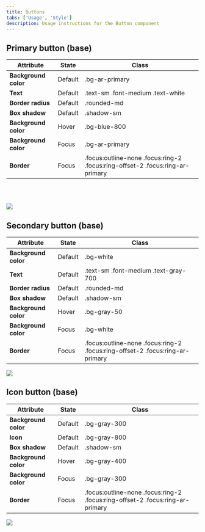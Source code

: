 ```yaml
---
title: Buttons
tabs: ['Usage', 'Style']
description: Usage instructions for the Button component
---
```


## Primary button (base)

<table>
    <thead>
        <tr>
            <th>Attribute</th>
            <th>State</th>
            <th>Class</th>
        </tr>
    </thead>
    <tbody>
        <tr>
            <td><strong>Background color</strong></td>
            <td>Default</td>
            <td class="color-name"><span class="code">.bg-ar-primary</span></td>
        </tr>
        <tr>
            <td><strong>Text</strong></td>
            <td>Default</td>
            <td class="color-name"><span class="code">.text-sm</span> <span class="code">.font-medium</span> <span class="code">.text-white</span></td>
        </tr>
        <tr>
            <td><strong>Border radius</strong></td>
            <td>Default</td>
            <td class="color-name"><span class="code">.rounded-md</span></td>
        </tr>
        <tr>
            <td><strong>Box shadow</strong></td>
            <td>Default</td>
            <td class="color-name"><span class="code">.shadow-sm</span></td>
        </tr>
        <tr>
            <td><strong>Background color</strong></td>
            <td>Hover</td>
            <td class="color-name"><span class="code">.bg-blue-800</span></td>
        </tr>
        <tr>
            <td><strong>Background color</strong></td>
            <td>Focus</td>
            <td class="color-name"><span class="code">.bg-ar-primary</span></td>
        </tr>
        <tr>
            <td><strong>Border</strong></td>
            <td>Focus</td>
            <td class="color-name"><span class="code">.focus:outline-none</span> <span class="code">.focus:ring-2</span> <span class="code">.focus:ring-offset-2</span> <span class="code">.focus:ring-ar-primary</span></td>
        </tr>
    </tbody>
</table>

<br/>
<br/>

<Row>
<Column colLg={4}>

<img src="https://res.cloudinary.com/dgcfg5cwe/image/upload/v1646942476/button-style_i5yilp.svg"></img>

</Column>
</Row>


## Secondary button (base)

<table>
    <thead>
        <tr>
            <th>Attribute</th>
            <th>State</th>
            <th>Class</th>
        </tr>
    </thead>
    <tbody>
        <tr>
            <td><strong>Background color</strong></td>
            <td>Default</td>
            <td class="color-name"><span class="code">.bg-white</span></td>
        </tr>
        <tr>
            <td><strong>Text</strong></td>
            <td>Default</td>
            <td class="color-name"><span class="code">.text-sm</span> <span class="code">.font-medium</span> <span class="code">.text-gray-700</span></td>
        </tr>
        <tr>
            <td><strong>Border radius</strong></td>
            <td>Default</td>
            <td class="color-name"><span class="code">.rounded-md</span></td>
        </tr>
        <tr>
            <td><strong>Box shadow</strong></td>
            <td>Default</td>
            <td class="color-name"><span class="code">.shadow-sm</span></td>
        </tr>
        <tr>
            <td><strong>Background color</strong></td>
            <td>Hover</td>
            <td class="color-name"><span class="code">.bg-gray-50</span></td>
        </tr>
        <tr>
            <td><strong>Background color</strong></td>
            <td>Focus</td>
            <td class="color-name"><span class="code">.bg-white</span></td>
        </tr>
        <tr>
            <td><strong>Border</strong></td>
            <td>Focus</td>
            <td class="color-name"><span class="code">.focus:outline-none</span> <span class="code">.focus:ring-2</span> <span class="code">.focus:ring-offset-2</span> <span class="code">.focus:ring-ar-primary</span></td>
        </tr>
    </tbody>
</table>

<Row>
<Column colLg={4}>

<img src="https://res.cloudinary.com/dgcfg5cwe/image/upload/v1646942971/button-style-secondary_ukrfma.svg"></img>

</Column>
</Row>

## Icon button (base)

<table>
    <thead>
        <tr>
            <th>Attribute</th>
            <th>State</th>
            <th>Class</th>
        </tr>
    </thead>
    <tbody>
        <tr>
            <td><strong>Background color</strong></td>
            <td>Default</td>
            <td class="color-name"><span class="code">.bg-gray-300</span></td>
        </tr>
        <tr>
            <td><strong>Icon</strong></td>
            <td>Default</td>
            <td class="color-name"><span class="code">.bg-gray-800</span></td>
        </tr>
        <tr>
            <td><strong>Box shadow</strong></td>
            <td>Default</td>
            <td class="color-name"><span class="code">.shadow-sm</span></td>
        </tr>
        <tr>
            <td><strong>Background color</strong></td>
            <td>Hover</td>
            <td class="color-name"><span class="code">.bg-gray-400</span></td>
        </tr>
        <tr>
            <td><strong>Background color</strong></td>
            <td>Focus</td>
            <td class="color-name"><span class="code">.bg-gray-300</span></td>
        </tr>
        <tr>
            <td><strong>Border</strong></td>
            <td>Focus</td>
            <td class="color-name"><span class="code">.focus:outline-none</span> <span class="code">.focus:ring-2</span> <span class="code">.focus:ring-offset-2</span> <span class="code">.focus:ring-ar-primary</span></td>
        </tr>
    </tbody>
</table>

<Row>
<Column colLg={4}>

<img src="https://res.cloudinary.com/dgcfg5cwe/image/upload/v1646943370/button-style-icon_vzlvop.svg"></img>

</Column>
</Row>


